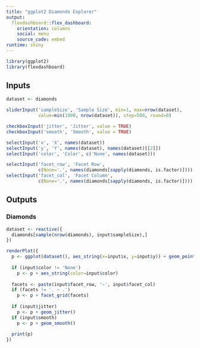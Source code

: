 ```yaml
---
title: "ggplot2 Diamonds Explorer"
output: 
  flexdashboard::flex_dashboard:
    orientation: columns
    social: menu
    source_code: embed
runtime: shiny
---
```


```r
library(ggplot2)
library(flexdashboard)
```

Inputs {.sidebar}
-----------------------------------------------------------------------

```r
dataset <- diamonds

sliderInput('sampleSize', 'Sample Size', min=1, max=nrow(dataset),
            value=min(1000, nrow(dataset)), step=500, round=0)

checkboxInput('jitter', 'Jitter', value = TRUE)
checkboxInput('smooth', 'Smooth', value = TRUE)

selectInput('x', 'X', names(dataset))
selectInput('y', 'Y', names(dataset), names(dataset)[[2]])
selectInput('color', 'Color', c('None', names(dataset)))

selectInput('facet_row', 'Facet Row',
            c(None='.', names(diamonds[sapply(diamonds, is.factor)])))
selectInput('facet_col', 'Facet Column',
            c(None='.', names(diamonds[sapply(diamonds, is.factor)])))
```

Outputs
-----------------------------------------------------------------------

### Diamonds

```r
dataset <- reactive({
  diamonds[sample(nrow(diamonds), input$sampleSize),]
})

renderPlot({
  p <- ggplot(dataset(), aes_string(x=input$x, y=input$y)) + geom_point()
  
  if (input$color != 'None')
    p <- p + aes_string(color=input$color)
  
  facets <- paste(input$facet_row, '~', input$facet_col)
  if (facets != '. ~ .')
    p <- p + facet_grid(facets)
  
  if (input$jitter)
    p <- p + geom_jitter()
  if (input$smooth)
    p <- p + geom_smooth()
  
  print(p)
})
```
